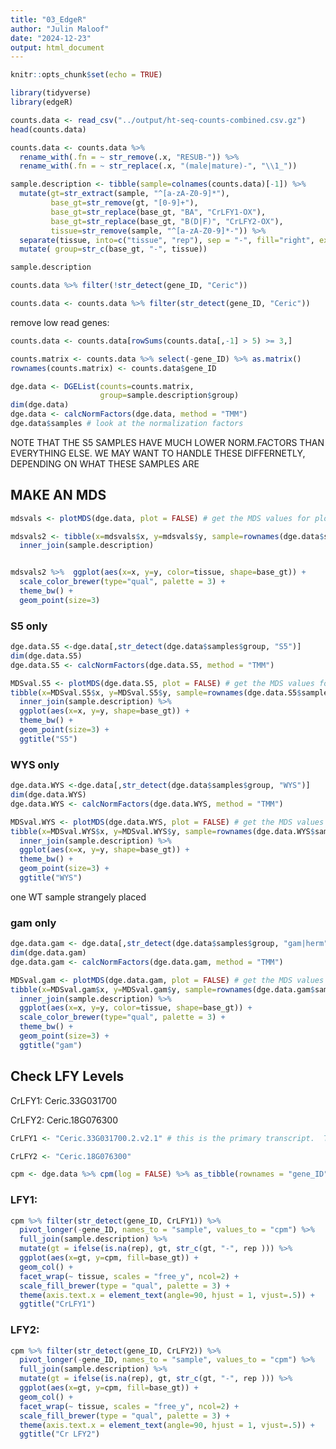 ```yaml
---
title: "03_EdgeR"
author: "Julin Maloof"
date: "2024-12-23"
output: html_document
---
```


```r
knitr::opts_chunk$set(echo = TRUE)
```

```r
library(tidyverse)
library(edgeR)
```

```r
counts.data <- read_csv("../output/ht-seq-counts-combined.csv.gz")
head(counts.data)
```

```r
counts.data <- counts.data %>%
  rename_with(.fn = ~ str_remove(.x, "RESUB-")) %>%
  rename_with(.fn = ~ str_replace(.x, "(male|mature)-", "\\1_"))
```


```r
sample.description <- tibble(sample=colnames(counts.data)[-1]) %>%
  mutate(gt=str_extract(sample, "^[a-zA-Z0-9]*"),
         base_gt=str_remove(gt, "[0-9]+"),
         base_gt=str_replace(base_gt, "BA", "CrLFY1-OX"),
         base_gt=str_replace(base_gt, "B(D|F)", "CrLFY2-OX"),
         tissue=str_remove(sample, "^[a-zA-Z0-9]*-")) %>%
  separate(tissue, into=c("tissue", "rep"), sep = "-", fill="right", extra="merge") %>%
  mutate( group=str_c(base_gt, "-", tissue))

sample.description
```

```r
counts.data %>% filter(!str_detect(gene_ID, "Ceric"))
```

```r
counts.data <- counts.data %>% filter(str_detect(gene_ID, "Ceric"))
```

remove low read genes:

```r
counts.data <- counts.data[rowSums(counts.data[,-1] > 5) >= 3,]
```

```r
counts.matrix <- counts.data %>% select(-gene_ID) %>% as.matrix()
rownames(counts.matrix) <- counts.data$gene_ID

dge.data <- DGEList(counts=counts.matrix, 
                    group=sample.description$group)
dim(dge.data) 
dge.data <- calcNormFactors(dge.data, method = "TMM")
dge.data$samples # look at the normalization factors
```

NOTE THAT THE S5 SAMPLES HAVE MUCH LOWER NORM.FACTORS THAN EVERYTHING ELSE.  WE MAY WANT TO HANDLE THESE DIFFERNETLY, DEPENDING ON WHAT THESE SAMPLES ARE

## MAKE AN MDS

```r
mdsvals <- plotMDS(dge.data, plot = FALSE) # get the MDS values for plotting
```


```r
mdsvals2 <- tibble(x=mdsvals$x, y=mdsvals$y, sample=rownames(dge.data$samples)) %>%
  inner_join(sample.description)


mdsvals2 %>%  ggplot(aes(x=x, y=y, color=tissue, shape=base_gt)) +
  scale_color_brewer(type="qual", palette = 3) +
  theme_bw() +
  geom_point(size=3) 
```

### S5 only

```r
dge.data.S5 <-dge.data[,str_detect(dge.data$samples$group, "S5")]
dim(dge.data.S5) 
dge.data.S5 <- calcNormFactors(dge.data.S5, method = "TMM")

MDSval.S5 <- plotMDS(dge.data.S5, plot = FALSE) # get the MDS values for plotting
tibble(x=MDSval.S5$x, y=MDSval.S5$y, sample=rownames(dge.data.S5$samples)) %>%
  inner_join(sample.description) %>% 
  ggplot(aes(x=x, y=y, shape=base_gt)) +
  theme_bw() +
  geom_point(size=3) +
  ggtitle("S5")
```

### WYS only

```r
dge.data.WYS <-dge.data[,str_detect(dge.data$samples$group, "WYS")]
dim(dge.data.WYS) 
dge.data.WYS <- calcNormFactors(dge.data.WYS, method = "TMM")

MDSval.WYS <- plotMDS(dge.data.WYS, plot = FALSE) # get the MDS values for plotting
tibble(x=MDSval.WYS$x, y=MDSval.WYS$y, sample=rownames(dge.data.WYS$samples)) %>%
  inner_join(sample.description) %>% 
  ggplot(aes(x=x, y=y, shape=base_gt)) +
  theme_bw() +
  geom_point(size=3) +
  ggtitle("WYS")
```

one WT sample strangely placed

### gam only

```r
dge.data.gam <- dge.data[,str_detect(dge.data$samples$group, "gam|herm")]
dim(dge.data.gam) 
dge.data.gam <- calcNormFactors(dge.data.gam, method = "TMM")

MDSval.gam <- plotMDS(dge.data.gam, plot = FALSE) # get the MDS values for plotting
tibble(x=MDSval.gam$x, y=MDSval.gam$y, sample=rownames(dge.data.gam$samples)) %>%
  inner_join(sample.description) %>% 
  ggplot(aes(x=x, y=y, color=tissue, shape=base_gt)) +
  scale_color_brewer(type="qual", palette = 3) +
  theme_bw() +
  geom_point(size=3) +
  ggtitle("gam")
```
## Check LFY Levels

CrLFY1: Ceric.33G031700

CrLFY2: Ceric.18G076300

```r
CrLFY1 <- "Ceric.33G031700.2.v2.1" # this is the primary transcript.  There is another but it is expressed at very low levels.

CrLFY2 <- "Ceric.18G076300"
```


```r
cpm <- dge.data %>% cpm(log = FALSE) %>% as_tibble(rownames = "gene_ID")
```

### LFY1:

```r
cpm %>% filter(str_detect(gene_ID, CrLFY1)) %>%
  pivot_longer(-gene_ID, names_to = "sample", values_to = "cpm") %>%
  full_join(sample.description) %>%
  mutate(gt = ifelse(is.na(rep), gt, str_c(gt, "-", rep ))) %>%
  ggplot(aes(x=gt, y=cpm, fill=base_gt)) +
  geom_col() +
  facet_wrap(~ tissue, scales = "free_y", ncol=2) +
  scale_fill_brewer(type = "qual", palette = 3) +
  theme(axis.text.x = element_text(angle=90, hjust = 1, vjust=.5)) +
  ggtitle("CrLFY1")
```
### LFY2:

```r
cpm %>% filter(str_detect(gene_ID, CrLFY2)) %>%
  pivot_longer(-gene_ID, names_to = "sample", values_to = "cpm") %>%
  full_join(sample.description) %>%
  mutate(gt = ifelse(is.na(rep), gt, str_c(gt, "-", rep ))) %>%
  ggplot(aes(x=gt, y=cpm, fill=base_gt)) +
  geom_col() +
  facet_wrap(~ tissue, scales = "free_y", ncol=2) +
  scale_fill_brewer(type = "qual", palette = 3) +
  theme(axis.text.x = element_text(angle=90, hjust = 1, vjust=.5)) +
  ggtitle("Cr LFY2")
```
